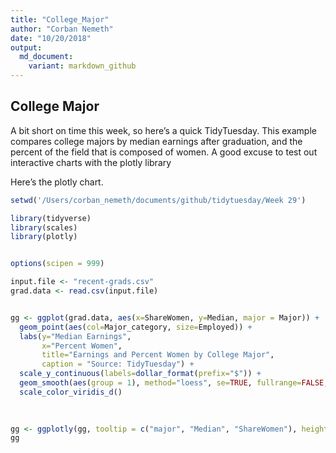 ```yaml
---
title: "College_Major"
author: "Corban Nemeth"
date: "10/20/2018"
output:
  md_document:
    variant: markdown_github
---
```


## College Major

A bit short on time this week, so here's a quick TidyTuesday. This example compares college majors by median earnings after graduation, and the percent of the field that is composed of women. A good excuse to test out interactive charts with the plotly library


Here's the plotly chart. 

```r
setwd('/Users/corban_nemeth/documents/github/tidytuesday/Week 29')

library(tidyverse)
library(scales)
library(plotly)


options(scipen = 999)

input.file <- "recent-grads.csv"
grad.data <- read.csv(input.file)


gg <- ggplot(grad.data, aes(x=ShareWomen, y=Median, major = Major)) + 
  geom_point(aes(col=Major_category, size=Employed)) + 
  labs(y="Median Earnings", 
       x="Percent Women", 
       title="Earnings and Percent Women by College Major", 
       caption = "Source: TidyTuesday") +
  scale_y_continuous(labels=dollar_format(prefix="$")) +
  geom_smooth(aes(group = 1), method="loess", se=TRUE, fullrange=FALSE, level=0.95) +
  scale_color_viridis_d()

  
  
gg <- ggplotly(gg, tooltip = c("major", "Median", "ShareWomen"), height = 600, width=1000)
gg
```


